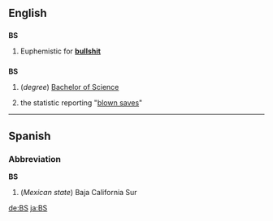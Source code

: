 {{see|bs}}

==English==

==={{abbreviation}}===
'''BS'''

# {{slang}} Euphemistic for '''[[bullshit]]'''

==={{initialism}}===
'''BS'''

# (''degree'') [[Bachelor of Science]] 
# {{baseball}} the statistic reporting "[[blown save]]s"

----

==Spanish==

===Abbreviation===
'''BS'''

# (''Mexican state'') Baja California Sur

[[de:BS]]
[[ja:BS]]